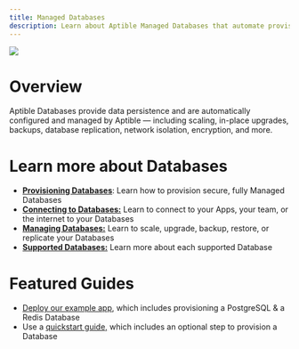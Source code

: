 ```yaml
---
title: Managed Databases
description: Learn about Aptible Managed Databases that automate provisioning, maintenance, and scaling
---
```


![](/images/databases.png)

# Overview

Aptible Databases provide data persistence and are automatically configured and managed by Aptible — including scaling, in-place upgrades, backups, database replication, network isolation, encryption, and more.

# Learn more about Databases

* **[Provisioning Databases](/docs/provisioning-databases)**: Learn how to provision secure, fully Managed Databases
* **[Connecting to Databases:](/docs/connecting-to-databases)** Learn to connect to your Apps, your team, or the internet to your Databases
* **[Managing Databases:](/docs/managing-databases)** Learn to scale, upgrade, backup, restore, or replicate your Databases
* **[Supported Databases:](/docs/supported-databases)** Learn more about each supported Database

# Featured Guides

* [Deploy our example app](/docs/deploy-demo-app), which includes provisioning a PostgreSQL & a Redis Database
* Use a [quickstart guide,](/docs/quickstart-guides) which includes an optional step to provision a Database
